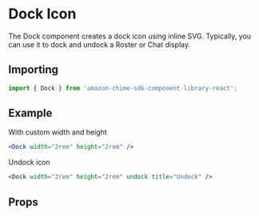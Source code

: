 

# Dock Icon

The Dock component creates a dock icon using inline SVG. Typically, you can use it to dock and undock a Roster or Chat display.

## Importing

```javascript
import { Dock } from 'amazon-chime-sdk-component-library-react';
```

## Example

With custom width and height

<ThemeProvider theme={lightTheme}>
  <Preview>
    <Dock width="2rem" height="2rem" />
  </Preview>
</ThemeProvider>

```jsx
<Dock width="2rem" height="2rem" />
```

Undock icon

<ThemeProvider theme={lightTheme}>
  <Preview>
    <Dock width="2rem" height="2rem" undock title="Undock" />
  </Preview>
</ThemeProvider>

```jsx
<Dock width="2rem" height="2rem" undock title="Undock" />
```

## Props

<Props of={Dock} />
